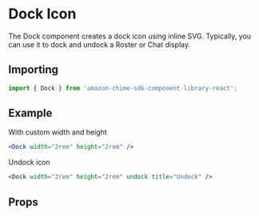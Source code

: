 

# Dock Icon

The Dock component creates a dock icon using inline SVG. Typically, you can use it to dock and undock a Roster or Chat display.

## Importing

```javascript
import { Dock } from 'amazon-chime-sdk-component-library-react';
```

## Example

With custom width and height

<ThemeProvider theme={lightTheme}>
  <Preview>
    <Dock width="2rem" height="2rem" />
  </Preview>
</ThemeProvider>

```jsx
<Dock width="2rem" height="2rem" />
```

Undock icon

<ThemeProvider theme={lightTheme}>
  <Preview>
    <Dock width="2rem" height="2rem" undock title="Undock" />
  </Preview>
</ThemeProvider>

```jsx
<Dock width="2rem" height="2rem" undock title="Undock" />
```

## Props

<Props of={Dock} />
